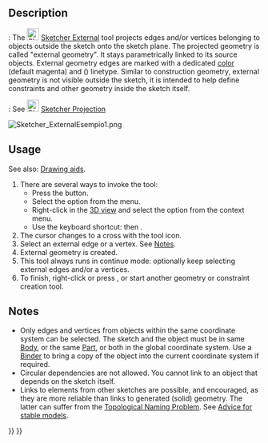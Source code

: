 <languages/>

{{Docnav
|
|
|[[Sketcher_Workbench|Sketcher]]
|IconL=
|IconR=
|IconC=Workbench_Sketcher.svg
}}

{{VeryImportantMessage|This tool is obsolete, it is not available in {{VersionPlus|1.1}}. Use [[Sketcher_Projection|Sketcher Projection]] or [[Sketcher_Intersection|Sketcher Intersection]] instead.}}

<div class="mw-translate-fuzzy">
{{GuiCommand/pt-br
|Name=Sketcher External
|Name/pt-br=Sketcher External
|MenuLocation=Sketch → Sketcher geometries → Sketcher External
|Workbenches=[[Sketcher_Workbench/pt-br|Sketcher]]
|Shortcut=X
|SeeAlso=[[Sketcher_ToggleConstruction/pt-br|Sketcher ConstructionMode]]
}}
</div>

==Description==

{{VersionMinus|1.0}}: The [[Image:Sketcher_External.svg|24px]] [[Sketcher_External|Sketcher External]] tool projects edges and/or vertices belonging to objects outside the sketch onto the sketch plane. The projected geometry is called "external geometry". It stays parametrically linked to its source objects. External geometry edges are marked with a dedicated [[Sketcher_Preferences#Appearance|color]] (default magenta) and ({{Version|1.0}}) linetype. Similar to construction geometry, external geometry is not visible outside the sketch, it is intended to help define constraints and other geometry inside the sketch itself.

{{VersionPlus|1.1}}: See [[Image:Sketcher_Projection.svg|24px]] [[Sketcher_Projection|Sketcher Projection]]

[[Image:Sketcher_ExternalEsempio1.png]]
{{Caption|The two magenta lines are external geometry linked to edges of a pre-existing [[PartDesign_Pad|Pad]]. They are used to constrain the circles.}}

==Usage==

See also: [[Sketcher_Workbench#Drawing_aids|Drawing aids]].

# There are several ways to invoke the tool:
#* Press the {{Button|[[Image:Sketcher_External.svg|16px]] [[Sketcher_External|Create external geometry]]}} button.
#* Select the {{MenuCommand|Sketcher → Sketcher tools → [[Image:Sketcher_External.svg|16px]] Create external geometry}} option from the menu.
#* Right-click in the [[3D_view|3D view]] and select the {{MenuCommand|[[Image:Sketcher_External.svg|16px]] Create external geometry}} option from the context menu.
#* Use the keyboard shortcut: {{KEY|G}} then {{KEY|X}}.
# The cursor changes to a cross with the tool icon.
# Select an external edge or a vertex. See [[#Notes|Notes]].
# External geometry is created.
# This tool always runs in continue mode: optionally keep selecting external edges and/or a vertices.
# To finish, right-click or press {{KEY|Esc}}, or start another geometry or constraint creation tool.

== Notes ==

* Only edges and vertices from objects within the same coordinate system can be selected. The sketch and the object must be in same [[PartDesign_Body|Body]], or the same [[Std_Part|Part]], or both in the global coordinate system. Use a [[PartDesign_SubShapeBinder|Binder]] to bring a copy of the object into the current coordinate system if required.
* Circular dependencies are not allowed. You cannot link to an object that depends on the sketch itself.
* Links to elements from other sketches are possible, and encouraged, as they are more reliable than links to generated (solid) geometry. The latter can suffer from the [[Topological_naming_problem|Topological Naming Problem]]. See [[Feature_editing#Advice_for_creating_stable_models|Advice for stable models]].


{{Docnav
|
|
|[[Sketcher_Workbench|Sketcher]]
|IconL=
|IconR=
|IconC=Workbench_Sketcher.svg
}}

{{Sketcher_Tools_navi{{#translation:}}}}
{{Userdocnavi{{#translation:}}}}